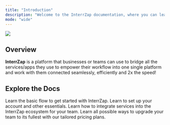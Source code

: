 ```yaml
---
title: "Introduction"
description: "Welcome to the InterrZap documentation, where you can learn everything about the Beyonder of the Internet. To get started, scroll down to learn step-by-step or use the navigation to learn what you require."
mode: "wide"
---
```


![](/images/landing-2.png)

## Overview

**InterrZap** is a platform that businesses or teams can use to bridge all the services/apps they use to empower their workflow into one single platform and work with them connected seamlessly, efficiently and 2x the speed\! 

## Explore the Docs 

<CardGroup cols="2">
  <Card title="Quick Start" icon="play" color="#444aaa" href="https://interrzap.mintlify.app/quickStart">
    Learn the basic flow to get started with InterrZap. 
  </Card>
  <Card title="Setup" icon="sliders-simple" color="#444aaa" href="https://interrzap.mintlify.app/setup">
    Learn to set up your account and other essentials.
  </Card>
  <Card title="Integration" icon="Shelves" color="#444aaa" href="https://interrzap.mintlify.app/integration">
    Learn how to integrate services into the InterrZap ecosystem for your team.
  </Card>
  <Card title="Subsciption" icon="dollar-sign" color="#444aaa" href="https://interrzap.mintlify.app/subscription">
    Learn all possible ways to upgrade your team to its fullest with our tailored pricing plans.
  </Card>
</CardGroup>